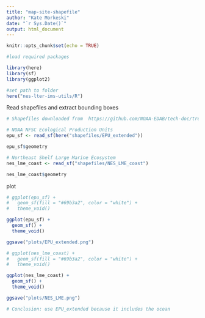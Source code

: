 ```yaml
---
title: "map-site-shapefile"
author: "Kate Morkeski"
date: "`r Sys.Date()`"
output: html_document
---
```


```r
knitr::opts_chunk$set(echo = TRUE)

#load required packages 

library(here)
library(sf)
library(ggplot2)

#set path to folder
here("nes-lter-ims-utils/R")

```

Read shapefiles and extract bounding boxes

```r
# Shapefiles downloaded from  https://github.com/NOAA-EDAB/tech-doc/tree/master/gis/

# NOAA NFSC Ecological Production Units 
epu_sf <- read_sf(here("shapefiles/EPU_extended"))

epu_sf$geometry

```


```r

# Northeast Shelf Large Marine Ecosystem
nes_lme_coast <- read_sf("shapefiles/NES_LME_coast")

nes_lme_coast$geometry

```

plot

```r

# ggplot(epu_sf) +
#   geom_sf(fill = "#69b3a2", color = "white") +
#   theme_void()

ggplot(epu_sf) +
  geom_sf() +
  theme_void()

ggsave("plots/EPU_extended.png")

# ggplot(nes_lme_coast) +
#   geom_sf(fill = "#69b3a2", color = "white") +
#   theme_void()

ggplot(nes_lme_coast) +
  geom_sf() +
  theme_void()

ggsave("plots/NES_LME.png")

# Conclusion: use EPU_extended because it includes the ocean

```

